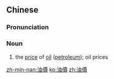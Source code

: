 {{also|油价}}
==Chinese==
{{zh-forms|s=油价}}

===Pronunciation===
{{zh-pron
|m=yóujià
|cat=n
}}

===Noun===
{{zh-noun}}

# the [[price]] of [[oil]] ([[petroleum]]); oil prices

[[zh-min-nan:油價]]
[[ko:油價]]
[[zh:油價]]